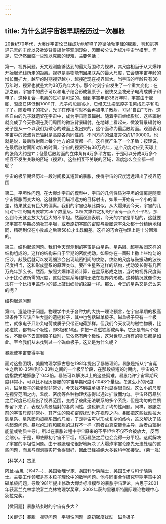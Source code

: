 ```yaml
---
---
---
```

title: 为什么说宇宙极早期经历过一次暴胀
---




20世纪70年代，大爆炸宇宙论已经成功地解释了遵循哈勃定律的膨胀、氢和氦等轻元素的丰度以及微波背景辐射等观测现象，因而被公认为标准宇宙学模型。但是，它仍然面临一些难以克服的疑难，主要包括：

第一，视界问题。天文观测能够达到的最大范围称为视界，其尺度相当于从大爆炸开始起光线所走的距离。视界是事物能有因果联系的最大尺度，它会随宇宙年龄的增长而扩大，越早的时期视界越小，越接近现在视界越大。当宇宙的年龄只有38万年时，视界也就是大约38万光年大小。那个时刻宇宙发生了一个重大变化：在那之前，宇宙中的质子可以和电子结合形成氢原子，很快又会被光子电离成质子和电子，这种复合—电离的过程是可逆的。但到宇宙年龄38万年时，宇宙由于膨胀，温度已降低到3000开，光子的能量减小，已经无法把氢原子电离成质子和电子了。随着电子的减少，光子在传播时就不会再被电子散射，可以“自由”飞行。这些自由的光子就遗留在宇宙中，成为宇宙背景辐射。随着宇宙继续膨胀，这些辐射就变成了今天弥漫在我们周围的微波背景辐射。在地球上看起来，微波背景辐射的光子是从一个以我们为球心的球面上发出来的，这个面称为最后散射面。观测表明宇宙中的微波背景辐射是高度各向同性的，不同方向的温度差仅约1/100000。也就是说，最后散射面上每个地方的温度都一样。这样就产生了一个矛盾：按理说，在最后散射面所对应的时间，宇宙的视界只有38万光年，这个尺度对应到天球上的张角大约是1°；但最后散射面的立体角有4万多平方度，于是可以分成4万多个相互不发生关联的区域（视界）。这些相互不关联的区域，温度怎么会全都一样呢？

宇宙的极早期经历过一段时间极其短暂的暴胀，使得宇宙的尺度远远超出了视界范围



第二，平坦性问题。在大爆炸宇宙的模型中，宇宙的几何性质对平坦的偏离是随着宇宙膨胀而变大的。这就像我们瞄准远方的目标射击，如果一开始有一个小的偏差，结果就会有巨大的偏离。我们的宇宙也与此类似，从大爆炸到今天，宇宙的几何对平坦的偏离要增大58个数量级。如果大爆炸之初的宇宙有一点点不平坦，那么到今天就会放大为巨大的不平坦。然而观测表明，今天的宇宙是平坦的，这就要求宇宙在早期必须极其平坦，或者原初宇宙的密度与膨胀速率处处都十分精确地相同，精确到仅在小数点之后第58位才出现偏差。这样的巧合在物理上是十分困难的。

第三，结构起源问题。我们今天观测到的宇宙是由星系、星系团、超星系团这样的结构组成的。这样的结构来自于早期的密度扰动。如果你在一面鼓上撒上些均匀的细沙，敲鼓后就可以发现细沙会出现疏密相间的纹路，纹路的尺度与鼓振动的波长尺度相当，这和形成星系的原理类似。要产生星系这样的结构，扰动波长得有几百万光年那么长。然而，按照大爆炸理论计算，在星系形成之初，当时的视界尺度尚小于扰动波所需的尺度，这就使星系等结构无法在视界内形成。这种情况就像你无法在一个比指甲盖还小的鼓上敲出细沙的纹路一样。那么，今天的星系又是怎么来的呢？

结构起源问题



第四，遗迹粒子问题。物理学中关于各种力的大统一理论预言，在宇宙早期的极高温条件下应该产生大量的遗迹粒子，其中也包括磁单极子。磁单极子只有一个极性，就像电子只带负电荷或质子只带正电荷那样。但我们今天发现的磁性物质，比如磁铁，都有两个极性，即S极和N极。你把一块磁铁掰成两半，它还是有两个极性，不断掰下去直到原子级别，它依然有两个极性，这对世界上所有的物质都是如此。至今我们从未找到过一个磁单极子。这又是为什么呢？

暴胀使宇宙变得平坦



面对这些困境，美国物理学家古思在1981年提出了暴胀理论。暴胀是指从宇宙诞生之后10-35秒到10-33秒之间的一个极早阶段，在那段极短的时期内，宇宙的尺度指数式地膨胀了1043倍。暴胀可以解决以上的这些疑难。暴胀允许宇宙早期尺度非常小，可以比不经历暴胀的宇宙早期尺度小1043个量级。在这么小的尺度内，磁单极子的数量就非常少，今天找不到磁单极子也显得很自然。这么小的尺度在视界范围之内，温度、密度等各种物理状态得以通过扩散而均匀。宇宙经历暴胀之后尺度已经超出了视界范围，变成了彼此无法联系的多个系统，但是均匀的性质却留下来了，表现为背景辐射的各向同性，这也解决了均匀性问题。同样，暴胀之前的宇宙尺度非常小，其产生的原初密度扰动也在视界之内。暴胀把这些扰动拉大到星系、星系团和超星系团的尺度，于是宇宙可以形成复杂的结构，这又解决了结构起源问题。暴胀的过程和膨胀的过程不一样（前者由真空能量主导，后者由辐射能量或物质主导），所以在暴胀过程中宇宙原来的不平坦性不仅不会被放大，反而会缩小。于是，即使原初宇宙不平坦，经历暴胀之后也会变得十分平坦。这就解决了宇宙的平坦性问题。由于暴胀理论很好地解决了大爆炸宇宙论原先无法处理的这些问题，而且与观测事实符合得很好，因此已经被绝大多数科学家接受。（柴一晟）





【科学人】古思



阿兰·古思（1947—），美国物理学家，美国科学院院士、美国艺术与科学院院士。主要工作领域是基本粒子理论中的数学问题。他与同事合作研究早期宇宙中的磁单极问题，导致1981年提出修改大爆炸标准模型的暴胀宇宙理论。古思于2001年获富兰克林学院富兰克林物理学奖章，2002年获的里雅斯特国际理论物理中心狄拉克奖。

【微问题】暴胀结束时的宇宙有多大？

【关键词】暴胀　视界问题　平坦性问题　原初密度扰动　磁单极子
